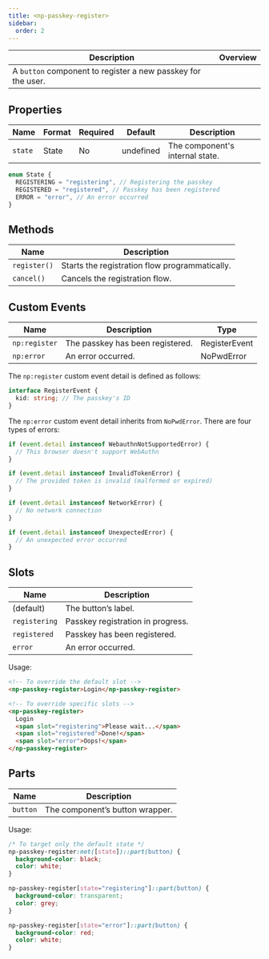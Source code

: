```yaml
---
title: <np-passkey-register>
sidebar:
  order: 2
---
```


| Description                                                  | Overview                                    |
| ------------------------------------------------------------ | ------------------------------------------- |
| A `button` component to register a new passkey for the user. | <np-passkey-register></np-passkey-register> |


## Properties

| Name    | Format | Required | Default   | Description                     |
| ------- | ------ | -------- | --------- | ------------------------------- |
| `state` | State  | No       | undefined | The component's internal state. |

```ts
enum State {
  REGISTERING = "registering", // Registering the passkey
  REGISTERED = "registered", // Passkey has been registered
  ERROR = "error", // An error occurred
}
```

## Methods

| Name         | Description                                                                                                |
| ------------ | ---------------------------------------------------------------------------------------------------------- |
| `register()` | Starts the registration flow programmatically. |
| `cancel()`   | Cancels the registration flow.                                                                           |

## Custom Events

| Name          | Description                    | Type          |
| ------------- | ------------------------------ | ------------- |
| `np:register` | The passkey has been registered. | RegisterEvent |
| `np:error`    | An error occurred.              | NoPwdError    |

The `np:register` custom event detail is defined as follows:

```ts
interface RegisterEvent {
  kid: string; // The passkey's ID
}
```

The `np:error` custom event detail inherits from `NoPwdError`.
There are four types of errors:

```ts
if (event.detail instanceof WebauthnNotSupportedError) {
  // This browser doesn't support WebAuthn
}

if (event.detail instanceof InvalidTokenError) {
  // The provided token is invalid (malformed or expired)
}

if (event.detail instanceof NetworkError) {
  // No network connection
}

if (event.detail instanceof UnexpectedError) {
  // An unexpected error occurred
}
```

## Slots

| Name          | Description                       |
| ------------- | --------------------------------- |
| (default)     | The button’s label.               |
| `registering` | Passkey registration in progress. |
| `registered`  | Passkey has been registered.      |
| `error`       | An error occurred.                |

Usage:

```html
<!-- To override the default slot -->
<np-passkey-register>Login</np-passkey-register>

<!-- To override specific slots -->
<np-passkey-register>
  Login
  <span slot="registering">Please wait...</span>
  <span slot="registered">Done!</span>
  <span slot="error">Oops!</span>
</np-passkey-register>
```

## Parts

| Name     | Description                     |
| -------- | ------------------------------- |
| `button` | The component’s button wrapper. |

Usage:

```css
/* To target only the default state */
np-passkey-register:not([state])::part(button) {
  background-color: black;
  color: white;
}

np-passkey-register[state="registering"]::part(button) {
  background-color: transparent;
  color: grey;
}

np-passkey-register[state="error"]::part(button) {
  background-color: red;
  color: white;
}
```
